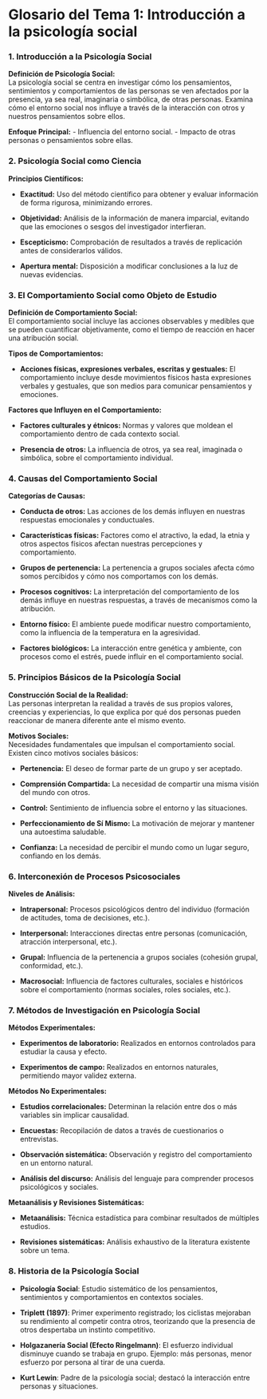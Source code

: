 

# Glosario del Tema 1: Introducción a la psicología social {.unnumbered #glosario1}

### 1. Introducción a la Psicología Social {.unnumbered}

**Definición de Psicología Social:**  
La psicología social se centra en investigar cómo los pensamientos, sentimientos y comportamientos de las personas se ven afectados por la presencia, ya sea real, imaginaria o simbólica, de otras personas. Examina cómo el entorno social nos influye a través de la interacción con otros y nuestros pensamientos sobre ellos.

**Enfoque Principal:**
- Influencia del entorno social.
- Impacto de otras personas o pensamientos sobre ellas.

### 2. Psicología Social como Ciencia {.unnumbered}


**Principios Científicos:**

- **Exactitud:** Uso del método científico para obtener y evaluar información de forma rigurosa, minimizando errores.

- **Objetividad:** Análisis de la información de manera imparcial, evitando que las emociones o sesgos del investigador interfieran.

- **Escepticismo:** Comprobación de resultados a través de replicación antes de considerarlos válidos.

- **Apertura mental:** Disposición a modificar conclusiones a la luz de nuevas evidencias.

### 3. El Comportamiento Social como Objeto de Estudio {.unnumbered}


**Definición de Comportamiento Social:**  
El comportamiento social incluye las acciones observables y medibles que se pueden cuantificar objetivamente, como el tiempo de reacción en hacer una atribución social.

**Tipos de Comportamientos:**

- **Acciones físicas, expresiones verbales, escritas y gestuales:** El comportamiento incluye desde movimientos físicos hasta expresiones verbales y gestuales, que son medios para comunicar pensamientos y emociones.

**Factores que Influyen en el Comportamiento:**

- **Factores culturales y étnicos:** Normas y valores que moldean el comportamiento dentro de cada contexto social.

- **Presencia de otros:** La influencia de otros, ya sea real, imaginada o simbólica, sobre el comportamiento individual.

### 4. Causas del Comportamiento Social {.unnumbered}


**Categorías de Causas:**

- **Conducta de otros:** Las acciones de los demás influyen en nuestras respuestas emocionales y conductuales.

- **Características físicas:** Factores como el atractivo, la edad, la etnia y otros aspectos físicos afectan nuestras percepciones y comportamiento.

- **Grupos de pertenencia:** La pertenencia a grupos sociales afecta cómo somos percibidos y cómo nos comportamos con los demás.

- **Procesos cognitivos:** La interpretación del comportamiento de los demás influye en nuestras respuestas, a través de mecanismos como la atribución.

- **Entorno físico:** El ambiente puede modificar nuestro comportamiento, como la influencia de la temperatura en la agresividad.

- **Factores biológicos:** La interacción entre genética y ambiente, con procesos como el estrés, puede influir en el comportamiento social.

### 5. Principios Básicos de la Psicología Social {.unnumbered}


**Construcción Social de la Realidad:**  
Las personas interpretan la realidad a través de sus propios valores, creencias y experiencias, lo que explica por qué dos personas pueden reaccionar de manera diferente ante el mismo evento.

**Motivos Sociales:**  
Necesidades fundamentales que impulsan el comportamiento social. Existen cinco motivos sociales básicos:

- **Pertenencia:** El deseo de formar parte de un grupo y ser aceptado.

- **Comprensión Compartida:** La necesidad de compartir una misma visión del mundo con otros.

- **Control:** Sentimiento de influencia sobre el entorno y las situaciones.

- **Perfeccionamiento de Sí Mismo:** La motivación de mejorar y mantener una autoestima saludable.

- **Confianza:** La necesidad de percibir el mundo como un lugar seguro, confiando en los demás.

### 6. Interconexión de Procesos Psicosociales {.unnumbered}

**Niveles de Análisis:**

- **Intrapersonal:** Procesos psicológicos dentro del individuo (formación de actitudes, toma de decisiones, etc.).

- **Interpersonal:** Interacciones directas entre personas (comunicación, atracción interpersonal, etc.).

- **Grupal:** Influencia de la pertenencia a grupos sociales (cohesión grupal, conformidad, etc.).

- **Macrosocial:** Influencia de factores culturales, sociales e históricos sobre el comportamiento (normas sociales, roles sociales, etc.).

### 7. Métodos de Investigación en Psicología Social {.unnumbered}


**Métodos Experimentales:**

- **Experimentos de laboratorio:** Realizados en entornos controlados para estudiar la causa y efecto.

- **Experimentos de campo:** Realizados en entornos naturales, permitiendo mayor validez externa.

**Métodos No Experimentales:**

- **Estudios correlacionales:** Determinan la relación entre dos o más variables sin implicar causalidad.

- **Encuestas:** Recopilación de datos a través de cuestionarios o entrevistas.

- **Observación sistemática:** Observación y registro del comportamiento en un entorno natural.

- **Análisis del discurso:** Análisis del lenguaje para comprender procesos psicológicos y sociales.

**Metaanálisis y Revisiones Sistemáticas:**

- **Metaanálisis:** Técnica estadística para combinar resultados de múltiples estudios.

- **Revisiones sistemáticas:** Análisis exhaustivo de la literatura existente sobre un tema.

### 8. Historia de la Psicología Social  {.unnumbered}

- **Psicología Social**: Estudio sistemático de los pensamientos, sentimientos y comportamientos en contextos sociales.

- **Triplett (1897)**: Primer experimento registrado; los ciclistas mejoraban su rendimiento al competir contra otros, teorizando que la presencia de otros despertaba un instinto competitivo.

- **Holgazanería Social (Efecto Ringelmann)**: El esfuerzo individual disminuye cuando se trabaja en grupo. Ejemplo: más personas, menor esfuerzo por persona al tirar de una cuerda.

- **Kurt Lewin**: Padre de la psicología social; destacó la interacción entre personas y situaciones.
